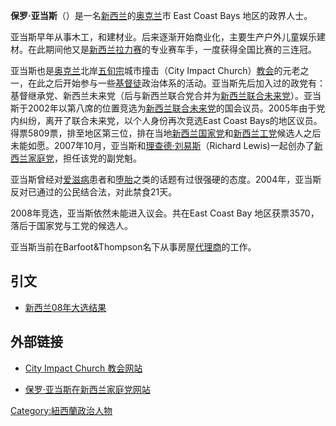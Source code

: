 '''保罗·亚当斯'''（{{bd|1948年||||catIdx=A}}）是一名[[新西兰|新西兰]]的[[奥克兰|奥克兰]]市 East Coast Bays 地区的政界人士。

亚当斯早年从事木工，和建材业。后来逐渐开始商业化，主要生产户外儿童娱乐建材。在此期间他又是[[新西兰|新西兰]][[拉力赛|拉力赛]]的专业赛车手，一度获得全国比赛的三连冠。

亚当斯也是[[奥克兰|奥克兰]]北岸[[五旬宗|五旬宗]]城市撞击（City Impact Church）[[教会|教会]]的元老之一，在此之后开始参与一些[[基督徒|基督徒]]政治体系的活动。亚当斯先后加入过的政党有：基督继承党、新西兰未来党（后与新西兰联合党合并为[[新西兰联合未来党|新西兰联合未来党]]）。亚当斯于2002年以第八席的位置竞选为[[新西兰联合未来党|新西兰联合未来党]]的国会议员。2005年由于党内纠纷，离开了联合未来党，以个人身份再次竞选East Coast Bays的地区议员。得票5809票，排至地区第三位，排在当地[[新西兰国家党|新西兰国家党]]和[[新西兰工党|新西兰工党]]候选人之后未能如愿。2007年10月，亚当斯和[[理查德·刘易斯|理查德·刘易斯]]（Richard Lewis)一起创办了[[新西兰家庭党|新西兰家庭党]]，担任该党的副党魁。

亚当斯曾经对[[爱滋病|爱滋病]]患者和[[堕胎|堕胎]]之类的话题有过很强硬的态度。2004年，亚当斯反对已通过的公民结合法，对此禁食21天。

2008年竞选，亚当斯依然未能进入议会。共在East Coast Bay 地区获票3570，落后于国家党与工党的候选人。

亚当斯当前在Barfoot&Thompson名下从事房屋[[代理商|代理商]]的工作。

==引文==
*{{en}}[https://web.archive.org/web/20090218174850/http://2008.electionresults.govt.nz/index.html 新西兰08年大选结果]

==外部链接==
*{{en}}[http://www.cityimpactchurch.com City Impact Church 教会网站] {{Wayback|url=http://www.cityimpactchurch.com/ |date=20201026181152 }}
*{{en}}[https://web.archive.org/web/20081014094232/http://www.familyparty.org.nz/candidates/paul-adams 保罗·亚当斯在新西兰家庭党网站]

[[Category:紐西蘭政治人物|Category:紐西蘭政治人物]]